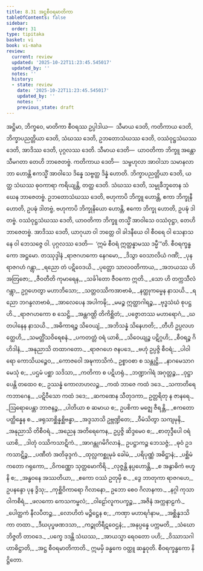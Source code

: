 ```yaml
---
title: 8.31 အဋ္ဌစီဝရမာတိကာ
tableOfContents: false
sidebar:
  order: 31
type: tipitaka
basket: vi
book: vi-maha
review:
  current: review
  updated: '2025-10-22T11:23:45.545017'
  updated_by: ''
  notes: ''
  history:
  - state: review
    date: '2025-10-22T11:23:45.545017'
    updated_by: ''
    notes: ''
    previous_state: draft
---
```



<ReviewStatus review={frontmatter.review} showDetails={true} />

<HypothesisAnnotation frontmatter={frontmatter} />

<DynamicBreadcrumb />

<Division number="379" book="vi-maha" e="ch" v="3" p="427">

<Paragraph number="1746" book="vi-maha">
အဋ္ဌိမာ, ဘိက္ခဝေ, မာတိကာ စီဝရဿ ဥပ္ပါဒါယ—  သီမာယ ဒေတိ, ကတိကာယ ဒေတိ, ဘိက္ခာပညတ္တိယာ ဒေတိ, သံဃဿ ဒေတိ, ဥဘတောသံဃဿ ဒေတိ, ဝဿံဝုဋ္ဌသံဃဿ ဒေတိ, အာဒိဿ ဒေတိ, ပုဂ္ဂလဿ ဒေတိ.
</Paragraph>

<Paragraph number="1747" book="vi-maha">
သီမာယ ဒေတိ—  ယာဝတိကာ ဘိက္ခူ အန္တောသီမဂတာ တေဟိ ဘာဇေတဗ္ဗံ. ကတိကာယ ဒေတိ—  သမ္ဗဟုလာ အာဝါသာ သမာနလာဘာ ဟောန္တိ ဧကသ္မိံ အာဝါသေ ဒိန္နေ သဗ္ဗတ္ထ ဒိန္နံ ဟောတိ. ဘိက္ခာပညတ္တိယာ ဒေတိ, ယတ္ထ သံဃဿ ဓုဝကာရာ ကရိယျန္တိ, တတ္ထ ဒေတိ. သံဃဿ ဒေတိ, သမ္မုခီဘူတေန သံဃေန ဘာဇေတဗ္ဗံ. ဥဘတောသံဃဿ ဒေတိ, ဗဟုကာပိ ဘိက္ခူ ဟောန္တိ, ဧကာ ဘိက္ခုနီ ဟောတိ, ဥပဍ္ဎံ ဒါတဗ္ဗံ, ဗဟုကာပိ ဘိက္ခုနိယော ဟောန္တိ, ဧကော ဘိက္ခု ဟောတိ, ဥပဍ္ဎံ ဒါတဗ္ဗံ. ဝဿံဝုဋ္ဌသံဃဿ ဒေတိ, ယာဝတိကာ ဘိက္ခူ တသ္မိံ အာဝါသေ ဝဿံဝုဋ္ဌာ, တေဟိ ဘာဇေတဗ္ဗံ. အာဒိဿ ဒေတိ, ယာဂုယာ ဝါ ဘတ္တေ ဝါ ခါဒနီယေ ဝါ စီဝရေ ဝါ သေနာသနေ ဝါ ဘေသဇ္ဇေ ဝါ. ပုဂ္ဂလဿ ဒေတိ—  ‘ဣမံ စီဝရံ ဣတ္ထန္နာမဿ ဒမ္မီ’”တိ.

</Paragraph>
</Division>

<Paragraph number="1748" type="center" book="vi-maha">
စီဝရက္ခန္ဓကော အဋ္ဌမော.



</Paragraph>

<Paragraph number="1749" type="center" book="vi-maha">
တဿုဒ္ဒါနံ


</Paragraph>

<Paragraph number="1750" type="verses" book="vi-maha">
_ရာဇဂဟကော နေဂမော,_  
_ဒိသွာ ဝေသာလိယံ ဂဏိံ;_  
_ပုန ရာဇဂဟံ ဂန္တွာ,_  
_ရညော တံ ပဋိဝေဒယိ._  

</Paragraph>

<Paragraph number="1751" type="verses" book="vi-maha">
_ပုတ္တော သာလဝတိကာယ,_  
_အဘယဿ ဟိ အတြဇော;_  
_ဇီဝတီတိ ကုမာရေန,_  
_သင်္ခါတော ဇီဝကော ဣတိ._  

</Paragraph>

<Paragraph number="1752" type="verses" book="vi-maha">
_သော ဟိ တက္ကသီလံ ဂန္တွာ,_  
ဥဂ္ဂဟေတွာ မဟာဘိသော;_  
_သတ္တဝဿိကအာဗာဓံ,_  
_နတ္ထုကမ္မေန နာသယိ._  

</Paragraph>

<Paragraph number="1753" type="verses" book="vi-maha">
_ရညော ဘဂန္ဒလာဗာဓံ,_  
_အာလေပေန အပါကဍ္ဎိ;_  
_မမဉ္စ ဣတ္ထာဂါရဉ္စ,_  
_ဗုဒ္ဓသံဃံ စုပဋ္ဌဟိ._  

</Paragraph>

<Paragraph number="1754" type="verses" book="vi-maha">
_ရာဇဂဟကော စ သေဋ္ဌိ,_  
_အန္တဂဏ္ဌိ တိကိစ္ဆိတံ;_  
_ပဇ္ဇောတဿ မဟာရောဂံ,_  
_ဃတပါနေန နာသယိ._  

</Paragraph>

<Paragraph number="1755" type="verses" book="vi-maha">
_အဓိကာရဉ္စ သိဝေယျံ,_  
_အဘိသန္နံ သိနေဟတိ;_  
_တီဟိ ဥပ္ပလဟတ္ထေဟိ,_  
_သမတ္တိံသဝိရေစနံ._  

</Paragraph>

<Paragraph number="1756" type="verses" book="vi-maha">
_ပကတတ္တံ ဝရံ ယာစိ,_  
_သိဝေယျဉ္စ ပဋိဂ္ဂဟိ;_  
_စီဝရဉ္စ ဂိဟိဒါနံ,_  
_အနုညာသိ တထာဂတော._  

</Paragraph>

<Paragraph number="1757" type="verses" book="vi-maha">
_ရာဇဂဟေ ဇနပဒေ,_  
_ဗဟုံ ဥပ္ပဇ္ဇိ စီဝရံ;_  
_ပါဝါရော ကောသိယဉ္စေဝ,_  
_ကောဇဝေါ အဍ္ဎကာသိကံ._  

</Paragraph>

<Paragraph number="1758" type="verses" book="vi-maha">
ဥစ္စာဝစာ စ သန္တုဋ္ဌိ,_  
_နာဂမေသာဂမေသုံ စ;_  
_ပဌမံ ပစ္ဆာ သဒိသာ,_  
_ကတိကာ စ ပဋိဟရုံ._  

</Paragraph>

<Paragraph number="1759" type="verses" book="vi-maha">
_ဘဏ္ဍာဂါရံ အဂုတ္တဉ္စ,_  
_ဝုဋ္ဌာပေန္တိ တထေဝ စ;_  
ဥဿန္နံ ကောလာဟလဉ္စ,_  
_ကထံ ဘာဇေ ကထံ ဒဒေ._  

</Paragraph>

<Paragraph number="1760" type="verses" book="vi-maha">
_သကာတိရေကဘာဂေန,_  
_ပဋိဝီသော ကထံ ဒဒေ;_  
_ဆကဏေန သီတုဒကာ,_  
ဥတ္တရိတု န ဇာနရေ._  

</Paragraph>

<Paragraph number="1761" type="verses" book="vi-maha">
_ဩရောပေန္တာ ဘာဇနဉ္စ,_  
_ပါတိယာ စ ဆမာယ စ;_  
ဥပစိကာ မဇ္ဈေ ဇီရန္တိ,_  
_ဧကတော ပတ္ထိန္နေန စ._  

</Paragraph>

<Paragraph number="1762" type="verses" book="vi-maha">
_ဖရုသာစ္ဆိန္နစ္ဆိဗန္ဓာ,_  
_အဒ္ဒသာသိ ဥဗ္ဘဏ္ဍိတေ;_  
_ဝီမံသိတွာ သကျမုနိ,_  
_အနုညာသိ တိစီဝရံ._  

</Paragraph>

<Paragraph number="1763" type="verses" book="vi-maha">
_အညေန အတိရေကေန,_  
ဥပ္ပဇ္ဇိ ဆိဒ္ဒမေဝ စ;_  
_စာတုဒ္ဒီပေါ ဝရံ ယာစိ,_  
_ဒါတုံ ဝဿိကသာဋိကံ._  

</Paragraph>

<Paragraph number="1764" type="verses" book="vi-maha">
_အာဂန္တုဂမိဂိလာနံ,_  
ဥပဋ္ဌာကဉ္စ ဘေသဇ္ဇံ;_  
_ဓုဝံ ဥဒကသာဋိဉ္စ,_  
_ပဏီတံ အတိခုဒ္ဒကံ._  

</Paragraph>

<Paragraph number="1765" type="verses" book="vi-maha">
_ထုလ္လကစ္ဆုမုခံ ခေါမံ,_  
_ပရိပုဏ္ဏံ အဓိဋ္ဌာနံ;_  
_ပစ္ဆိမံ ကတော ဂရုကော,_  
_ဝိကဏ္ဏော သုတ္တမောကိရိ._  

</Paragraph>

<Paragraph number="1766" type="verses" book="vi-maha">
_လုဇ္ဇန္တိ နပ္ပဟောန္တိ,_  
_စ အနွာဓိကံ ဗဟူနိ စ;_  
_အန္ဓဝနေ အဿတိယာ,_  
_ဧကော ဝဿံ ဥတုမှိ စ._  

</Paragraph>

<Paragraph number="1767" book="vi-maha">
_ဒွေ ဘာတုကာ ရာဇဂဟေ,_  
ဥပနန္ဒော ပုန ဒွိသု;_  
_ကုစ္ဆိဝိကာရော ဂိလာနော,_  
ဥဘော စေဝ ဂိလာနကာ._  

</Paragraph>

<Paragraph number="1768" type="verses" book="vi-maha">
_နဂ္ဂါ ကုသာ ဝါကစီရံ,_  
_ဖလကော ကေသကမ္ဗလံ;_  
_ဝါဠော်လူကပက္ခဉ္စ,_  
_အဇိနံ အက္ကနာဠကံ._  

</Paragraph>

<Paragraph number="1769" type="verses" book="vi-maha">
_ပေါတ္ထကံ နီလပီတဉ္စ,_  
_လောဟိတံ မဉ္ဇိဋ္ဌေန စ;_  
_ကဏှာ မဟာရင်္ဂနာမ,_  
_အစ္ဆိန္နဒသိကာ တထာ._  

</Paragraph>

<Paragraph number="1770" type="verses" book="vi-maha">
_ဒီဃပုပ္ဖဖဏဒသာ,_  
_ကဉ္စုတိရီဋဝေဌနံ;_  
_အနုပ္ပန္နေ ပက္ကမတိ,_  
_သံဃော ဘိဇ္ဇတိ တာဝဒေ._  

</Paragraph>

<Paragraph number="1771" type="verses" book="vi-maha">
_ပက္ခေ ဒဒန္တိ သံဃဿ,_  
_အာယသ္မာ ရေဝတော ပဟိ;_  
_ဝိဿာသဂါဟာဓိဋ္ဌာတိ,_  
_အဋ္ဌ စီဝရမာတိကာတိ._  


</Paragraph>

<Paragraph number="1772" type="center" book="vi-maha">
ဣမမှိ ခန္ဓကေ ဝတ္ထူ ဆန္နဝုတိ.



</Paragraph>

<Paragraph number="1773" type="center" book="vi-maha">
စီဝရက္ခန္ဓကော နိဋ္ဌိတော.
</Paragraph>
